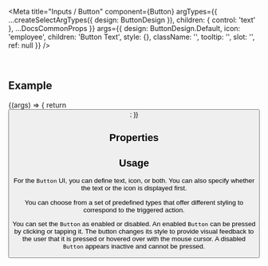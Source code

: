 
<Meta
  title="Inputs / Button"
  component={Button}
  argTypes={{
    ...createSelectArgTypes({ design: ButtonDesign }),
    children: { control: 'text' },
    ...DocsCommonProps
  }}
  args={{
    design: ButtonDesign.Default,
    icon: 'employee',
    children: 'Button Text',
    style: {},
    className: '',
    tooltip: '',
    slot: '',
    ref: null
  }}
/>

<DocsHeader />

<br />

## Example

<Canvas>
  <Story name="Default">
    {(args) => {
      return <Button {...args} />;
    }}
  </Story>
</Canvas>

## Properties

<ArgsTable story="." />

## Usage

For the `Button` UI, you can define text, icon, or both. You can also specify whether the text or the icon is displayed first.

You can choose from a set of predefined types that offer different styling to correspond to the triggered action.

You can set the `Button` as enabled or disabled. An enabled `Button` can be pressed by clicking or tapping it. The button changes its style to provide visual feedback to the user that it is pressed or hovered over with the mouse cursor. A disabled `Button` appears inactive and cannot be pressed.
